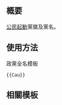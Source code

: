 {{NoteTA/MediaWiki}}{{Documentation subpage}}<!-- 在本行下編輯模板說明 -->

== 概要 ==
[[公民起動]]黨徽及黨名。

== 使用方法 ==
;政黨全名模板
 <pre>{{Cau}}</pre>
<!--
;政黨簡稱模板
 <pre>{{Cau/short}}</pre>
-->

== 相關模板 ==
{{香港政黨模板}}